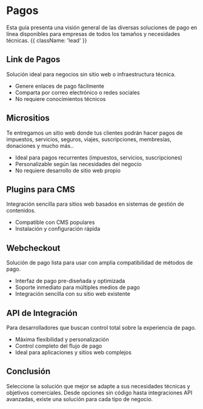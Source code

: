 

<HeroPattern />

# Pagos

Esta guía presenta una visión general de las diversas soluciones de pago en línea disponibles para empresas de todos los tamaños y necesidades técnicas. {{ className: 'lead' }}


## Link de Pagos

Solución ideal para negocios sin sitio web o infraestructura técnica.

- Genere enlaces de pago fácilmente
- Comparta por correo electrónico o redes sociales
- No requiere conocimientos técnicos

## Micrositios

Te entregamos un sitio web donde tus clientes podrán hacer pagos de impuestos, servicios, seguros, viajes, suscripciones, membresías, donaciones y mucho más..

- Ideal para pagos recurrentes (impuestos, servicios, suscripciones)
- Personalizable según las necesidades del negocio
- No requiere desarrollo de sitio web propio

## Plugins para CMS

Integración sencilla para sitios web basados en sistemas de gestión de contenidos.

- Compatible con CMS populares
- Instalación y configuración rápida

## Webcheckout

Solución de pago lista para usar con amplia compatibilidad de métodos de pago.

- Interfaz de pago pre-diseñada y optimizada
- Soporte inmediato para múltiples medios de pago
- Integración sencilla con su sitio web existente

## API de Integración

Para desarrolladores que buscan control total sobre la experiencia de pago.

- Máxima flexibilidad y personalización
- Control completo del flujo de pago
- Ideal para aplicaciones y sitios web complejos

## Conclusión

Seleccione la solución que mejor se adapte a sus necesidades técnicas y objetivos comerciales. Desde opciones sin código hasta integraciones API avanzadas, existe una solución para cada tipo de negocio.
